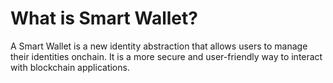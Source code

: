 # What is Smart Wallet?

A Smart Wallet is a new identity abstraction that allows users to manage their identities onchain. It is a more secure and user-friendly way to interact with blockchain applications.
